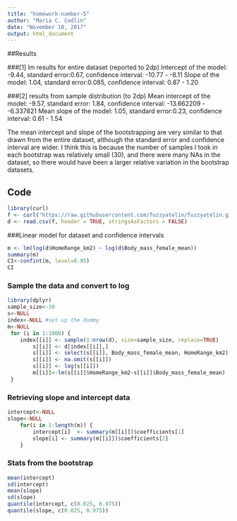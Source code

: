 ```yaml
---
title: "homework-number-5"
author: "Maria C. Codlin"
date: "November 18, 2017"
output: html_document
---
```

##Results

###[1] lm results for entire dataset (reported to 2dp)
Intercept of the model: -9.44, standard error:0.67, confidence interval: -10.77 - -8.11
Slope of the model: 1.04, standard error:0.085, confidence interval: 0.87 - 1.20

###[2] results from sample distribution (to 2dp)
Mean intercept of the model: -9.57, standard error: 1.84, confidence interval: -13.662209 - -6.337821
Mean slope of the model: 1.05, standard error:0.23, confidence interval: 0.61 - 1.54 

The mean intercept and slope of the bootstrapping are very similar to that drawn from the entire dataset, although the standard error and confidence interval are wider. I think this is because the number of samples I took in each bootstrap was relatively small (30), and there were many NAs in the dataset, so there would have been a larger relative variation in the bootstrap datasets. 

## Code
```r
library(curl)
f <- curl("https://raw.githubusercontent.com/fuzzyatelin/fuzzyatelin.github.io/master/AN597_Fall17/KamilarAndCooperData.csv")
d <- read.csv(f, header = TRUE, stringsAsFactors = FALSE)
```

###Linear model for dataset and confidence intervals
```r
m <- lm(log(d$HomeRange_km2) ~ log(d$Body_mass_female_mean))
summary(m) 
CI<-confint(m, level=0.95)
CI
```

### Sample the data and convert to log
```r
library(dplyr)
sample_size<-30
s<-NULL
index<-NULL #set up the dummy
m<-NULL
 for (i in 1:1000) {
    index[[i]] <- sample(1:nrow(d), size=sample_size, replace=TRUE)
        s[[i]] <- d[index[[i]],]
        s[[i]] <- select(s[[i]], Body_mass_female_mean, HomeRange_km2)
        s[[i]] <- na.omit(s[[i]])
        s[[i]] <- log(s[[i]])
        m[[i]]<-lm(s[[i]]$HomeRange_km2~s[[i]]$Body_mass_female_mean)
 }
```

### Retrieving slope and intercept data
```r
intercept<-NULL
slope<-NULL
    for(i in 1:length(m)) {
        intercept[i]  <- summary(m[[i]])$coefficients[1]
        slope[i] <- summary(m[[i]])$coefficients[2]
    }
```

### Stats from the bootstrap
```r
mean(intercept)
sd(intercept)
mean(slope)
sd(slope)
quantile(intercept, c(0.025, 0.975))
quantile(slope, c(0.025, 0.975))
```


